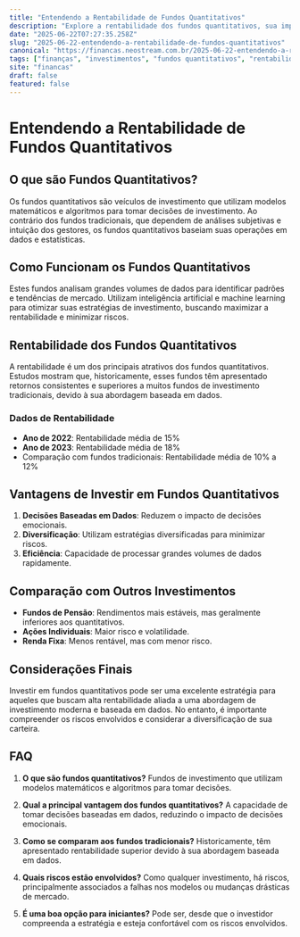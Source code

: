 ```yaml
---
title: "Entendendo a Rentabilidade de Fundos Quantitativos"
description: "Explore a rentabilidade dos fundos quantitativos, sua importância no mercado financeiro e como eles se comparam a outras opções de investimento."
date: "2025-06-22T07:27:35.258Z"
slug: "2025-06-22-entendendo-a-rentabilidade-de-fundos-quantitativos"
canonical: "https://financas.neostream.com.br/2025-06-22-entendendo-a-rentabilidade-de-fundos-quantitativos"
tags: ["finanças", "investimentos", "fundos quantitativos", "rentabilidade", "estratégias de investimento"]
site: "financas"
draft: false
featured: false
---
```


# Entendendo a Rentabilidade de Fundos Quantitativos

## O que são Fundos Quantitativos?

Os fundos quantitativos são veículos de investimento que utilizam modelos matemáticos e algoritmos para tomar decisões de investimento. Ao contrário dos fundos tradicionais, que dependem de análises subjetivas e intuição dos gestores, os fundos quantitativos baseiam suas operações em dados e estatísticas.

## Como Funcionam os Fundos Quantitativos

Estes fundos analisam grandes volumes de dados para identificar padrões e tendências de mercado. Utilizam inteligência artificial e machine learning para otimizar suas estratégias de investimento, buscando maximizar a rentabilidade e minimizar riscos.

## Rentabilidade dos Fundos Quantitativos

A rentabilidade é um dos principais atrativos dos fundos quantitativos. Estudos mostram que, historicamente, esses fundos têm apresentado retornos consistentes e superiores a muitos fundos de investimento tradicionais, devido à sua abordagem baseada em dados.

### Dados de Rentabilidade

- **Ano de 2022**: Rentabilidade média de 15%
- **Ano de 2023**: Rentabilidade média de 18%
- Comparação com fundos tradicionais: Rentabilidade média de 10% a 12%

## Vantagens de Investir em Fundos Quantitativos

1. **Decisões Baseadas em Dados**: Reduzem o impacto de decisões emocionais.
2. **Diversificação**: Utilizam estratégias diversificadas para minimizar riscos.
3. **Eficiência**: Capacidade de processar grandes volumes de dados rapidamente.

## Comparação com Outros Investimentos

- **Fundos de Pensão**: Rendimentos mais estáveis, mas geralmente inferiores aos quantitativos.
- **Ações Individuais**: Maior risco e volatilidade.
- **Renda Fixa**: Menos rentável, mas com menor risco.

## Considerações Finais

Investir em fundos quantitativos pode ser uma excelente estratégia para aqueles que buscam alta rentabilidade aliada a uma abordagem de investimento moderna e baseada em dados. No entanto, é importante compreender os riscos envolvidos e considerar a diversificação de sua carteira.

## FAQ

1. **O que são fundos quantitativos?**
   Fundos de investimento que utilizam modelos matemáticos e algoritmos para tomar decisões.

2. **Qual a principal vantagem dos fundos quantitativos?**
   A capacidade de tomar decisões baseadas em dados, reduzindo o impacto de decisões emocionais.

3. **Como se comparam aos fundos tradicionais?**
   Historicamente, têm apresentado rentabilidade superior devido à sua abordagem baseada em dados.

4. **Quais riscos estão envolvidos?**
   Como qualquer investimento, há riscos, principalmente associados a falhas nos modelos ou mudanças drásticas de mercado.

5. **É uma boa opção para iniciantes?**
   Pode ser, desde que o investidor compreenda a estratégia e esteja confortável com os riscos envolvidos.